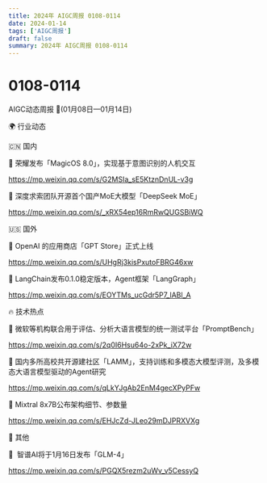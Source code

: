 ```yaml
---
title: 2024年 AIGC周报 0108-0114
date: 2024-01-14
tags: ['AIGC周报']
draft: false
summary: 2024年 AIGC周报 0108-0114
---
```

# 0108-0114



AIGC动态周报 🚀(01月08日—01月14日)

🌍 行业动态

🇨🇳 国内

📰 荣耀发布「MagicOS 8.0」，实现基于意图识别的人机交互

https://mp.weixin.qq.com/s/G2MSIa_sE5KtznDnUL-v3g

📰 深度求索团队开源首个国产MoE大模型「DeepSeek MoE」

https://mp.weixin.qq.com/s/_xRX54ep16RmRwQUGSBiWQ

🇺🇸 国外

📰 OpenAI 的应用商店「GPT Store」正式上线

https://mp.weixin.qq.com/s/UHgRj3kisPxutoFBRG46xw

📰 LangChain发布0.1.0稳定版本，Agent框架「LangGraph」

https://mp.weixin.qq.com/s/EOYTMs_ucGdr5P7_lABl_A

🔥 技术热点

📝 微软等机构联合用于评估、分析大语言模型的统一测试平台「PromptBench」

https://mp.weixin.qq.com/s/2q0I6Hsu64o-2xPk_iX72w

📝 国内多所高校共开源建社区「LAMM」，支持训练和多模态大模型评测，及多模态大语言模型驱动的Agent研究

https://mp.weixin.qq.com/s/qLkYJgAb2EnM4gecXPyPFw

📝 Mixtral 8x7B公布架构细节、参数量

https://mp.weixin.qq.com/s/EHJcZd-JLeo29mDJPRXVXg

🎉 其他

🚀  智谱AI将于1月16日发布「GLM-4」

https://mp.weixin.qq.com/s/PGQX5rezm2uWv_v5CessyQ